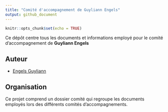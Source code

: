 ```yaml
---
title: "Comité d'accompagnement de Guyliann Engels"
output: github_document
---
```


```r
knitr::opts_chunk$set(echo = TRUE)
```

Ce dépôt centre tous les documents et informations employé pour le comité d'accompagnement de **Guyliann Engels**

## Auteur

* [Engels Guyliann](http://www.guyliann.be)

## Organisation

Ce projet comprend un dossier comité qui regroupe les documents employés lors des différents comités d'accompagnements.
